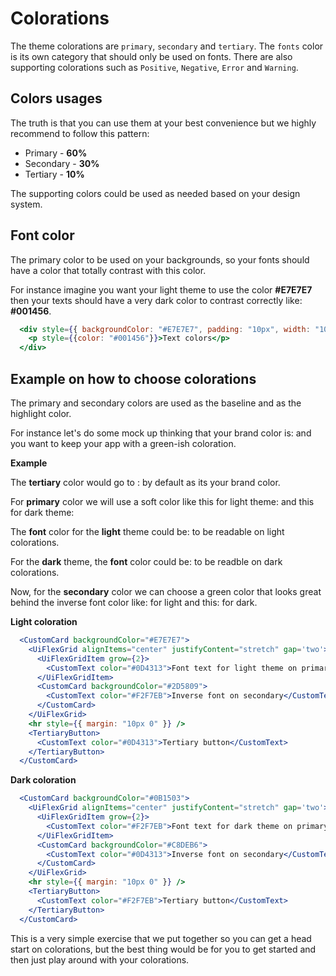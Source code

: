 

# <UiIcon icon="Opacity" size='xlarge' motion={{...UiReactViewRotating}} /> Colorations

The theme colorations are `primary`, `secondary` and `tertiary`. The `fonts` color is its own category that should only be used on fonts.
There are also supporting colorations such as `Positive`, `Negative`, `Error` and `Warning`.

## Colors usages

The truth is that you can use them at your best convenience but we highly recommend to follow this pattern:

- <UiText inline category="tertiary">Primary</UiText> - **60%**
- <UiText inline category="tertiary">Secondary</UiText> - **30%**
- <UiText inline category="tertiary">Tertiary</UiText> - **10%**

The supporting colors could be used as needed based on your design system.

## Font color

The primary color to be used on your backgrounds, so your fonts should have a color that totally contrast with this color. 

For instance imagine you want your light theme to use the color **#E7E7E7** then your texts should have a very dark color to contrast correctly like: **#001456**.

```jsx live 
  <div style={{ backgroundColor: "#E7E7E7", padding: "10px", width: "100%", boxSizing: "border-box", borderRadius: "20px" }}>
    <p style={{color: "#001456"}}>Text colors</p>
  </div>
```

## Example on how to choose colorations

The primary and secondary colors are used as the baseline and as the highlight color. 

For instance let's do some mock up thinking that your brand color is: <ColorationHolder color='#1CCB2F' coloration='dark' /> and you want to keep your app with a green-ish coloration.

**Example**

The **tertiary** color would go to : <ColorationHolder color='#1CCB2F' coloration='dark' /> by default as its your brand color.

For **primary** color we will use a soft color like this for light theme: <ColorationHolder color='#E7E7E7' coloration='dark' /> and this for dark theme: <ColorationHolder color='#051C08' coloration='light' />

The **font** color for the **light** theme could be: <ColorationHolder color='#0D4313' coloration='light' /> to be readable on light colorations.

For the **dark** theme, the **font** color could be: <ColorationHolder color='#F2F7EB' coloration='dark' /> to be readble on dark colorations.

Now, for the **secondary** color we can choose a green color that looks great behind the inverse font color like: <ColorationHolder color='#2D5809' coloration='light' /> for light and this: <ColorationHolder color='#C8DEB6' coloration='dark' /> for dark.

**Light coloration**

```jsx live scope={{UiFlexGrid, UiFlexGridItem, CustomCard, CustomText, TertiaryButton}}
  <CustomCard backgroundColor="#E7E7E7">
    <UiFlexGrid alignItems="center" justifyContent="stretch" gap='two'>
      <UiFlexGridItem grow={2}>
        <CustomText color="#0D4313">Font text for light theme on primary coloration</CustomText>
      </UiFlexGridItem>
      <CustomCard backgroundColor="#2D5809">
        <CustomText color="#F2F7EB">Inverse font on secondary</CustomText>
      </CustomCard>
    </UiFlexGrid>
    <hr style={{ margin: "10px 0" }} />
    <TertiaryButton>
      <CustomText color="#0D4313">Tertiary button</CustomText>
    </TertiaryButton>
  </CustomCard>
```

**Dark coloration**

```jsx live scope={{UiFlexGrid, UiFlexGridItem, CustomCard, CustomText, TertiaryButton}}
  <CustomCard backgroundColor="#0B1503">
    <UiFlexGrid alignItems="center" justifyContent="stretch" gap='two'>
      <UiFlexGridItem grow={2}>
        <CustomText color="#F2F7EB">Font text for dark theme on primary coloration</CustomText>
      </UiFlexGridItem>
      <CustomCard backgroundColor="#C8DEB6">
        <CustomText color="#0D4313">Inverse font on secondary</CustomText>
      </CustomCard>
    </UiFlexGrid>
    <hr style={{ margin: "10px 0" }} />
    <TertiaryButton>
      <CustomText color="#F2F7EB">Tertiary button</CustomText>
    </TertiaryButton>
  </CustomCard>
```

This is a very simple exercise that we put together so you can get a head start on colorations, but the best thing would be for you to get started
and then just play around with your colorations.
